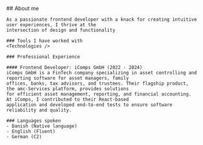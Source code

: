 
<Section addTopPadding={false} id="about" class="bg-secondary">
  <Prose class="md:prose-h3:text-left md:prose-h4:text-left">
    ## About me

    As a passionate frontend developer with a knack for creating intuitive user experiences, I thrive at the
    intersection of design and functionality

    ### Tools I have worked with
    <Technologies />

    ### Professional Experience

    #### Frontend Developer: iComps GmbH (2022 - 2024)
    iComps GmbH is a FinTech company specializing in asset controlling and reporting software for asset managers, family
    offices, banks, tax advisors, and trustees. Their flagship product, the amc-Services platform, provides solutions
    for efficient asset management, reporting, and financial accounting. At iComps, I contributed to their React-based
    application and developed end-to-end tests to ensure software reliability and quality.

    ### Languages spoken
    - Danish (Native language)
    - English (Fluent)
    - German (C2)

  </Prose>
</Section>